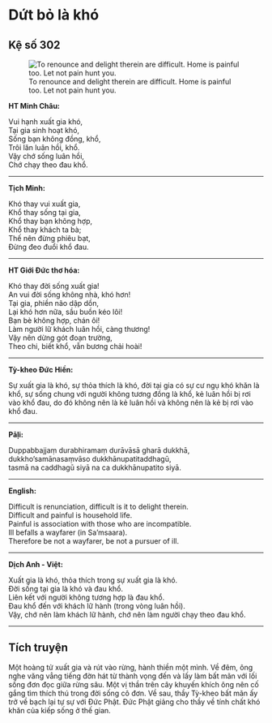 # Dứt bỏ là khó {- #dut-bo-la-kho}

## Kệ số 302 {- #ke-so-302}

![To renounce and delight therein are difficult. Home is painful too. Let not pain hunt you.](images/kinh-phap-cu-ke-so-302-dhammapada-verse-302.jpg){fig-align="center" .lightbox}

**HT Minh Châu:**

Vui hạnh xuất gia khó,  
Tại gia sinh hoạt khó,  
Sống bạn không đồng, khổ,  
Trôi lăn luân hồi, khổ.  
Vậy chớ sống luân hồi,  
Chớ chạy theo đau khổ.  

<hr class="divider">

**Tịch Minh:**

Khó thay vui xuất gia,  
Khổ thay sống tại gia,  
Khổ thay bạn không hợp,  
Khổ thay khách ta bà;  
Thế nên đừng phiêu bạt,  
Ðừng đeo đuổi khổ đau.  

<hr class="divider">

**HT Giới Đức thơ hóa:**

Khó thay đời sống xuất gia!  
An vui đời sống không nhà, khó hơn!  
Tại gia, phiền não dập dồn,  
Lại khó hơn nữa, sầu buồn kéo lôi!  
Bạn bè không hợp, chán ôi!  
Làm người lữ khách luân hồi, càng thương!  
Vậy nên dừng gót đoạn trường,  
Theo chi, biết khổ, vẫn bương chải hoài!  

<hr class="divider">

**Tỳ-kheo Đức Hiền:**

Sự xuất gia là khó, sự thỏa thích là khó, đời tại gia có sự cư ngụ khó khăn là khổ, sự sống chung với người không tương đồng là khổ, kẻ luân hồi bị rơi vào khổ đau, do đó không nên là kẻ luân hồi và không nên là kẻ bị rơi vào khổ đau.  

<hr class="divider">

**Pāḷi:**

Duppabbajjaṃ durabhiramaṃ durāvāsā gharā dukkhā,  
dukkho'samānasaṃvāso dukkhānupatitaddhagū,  
tasmā na caddhagū siyā na ca dukkhānupatito siyā.  

<hr class="divider">

**English:**

Difficult is renunciation, difficult is it to delight therein.  
Difficult and painful is household life.  
Painful is association with those who are incompatible.  
Ill befalls a wayfarer (in Sa'msaara).  
Therefore be not a wayfarer, be not a pursuer of ill.  

<hr class="divider">

**Dịch Anh - Việt:**

Xuất gia là khó, thỏa thích trong sự xuất gia là khó.  
Ðời sống tại gia là khó và đau khổ.  
Liên kết với người không tương hợp là đau khổ.  
Ðau khổ đến với khách lữ hành (trong vòng luân hồi).  
Vậy, chớ nên làm khách lữ hành, chớ nên làm người chạy theo đau khổ.  

<hr class="divider">

## Tích truyện {- #tich-truyen}

Một hoàng tử xuất gia và rút vào rừng, hành thiền một mình. Về đêm, ông nghe văng vẳng tiếng đờn hát từ thành vọng đến và lấy làm bất mãn với lối sống đơn đọc giữa rừng sâu. Một vị thần trên cây khuyến khích ông nên cố gắng tìm thích thú trong đời sống cô đơn. Về sau, thầy Tỳ-kheo bất mãn ấy trở về bạch lại tự sự với Ðức Phật. Ðức Phật giảng cho thầy về tính chất khó khăn của kiếp sống ở thế gian.
